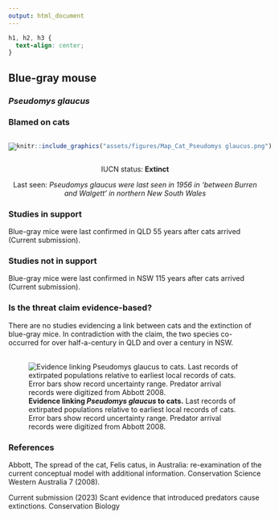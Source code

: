 ```yaml
---
output: html_document
---
```

```css
h1, h2, h3 {
  text-align: center;
}
```

## **Blue-gray mouse**
### *Pseudomys glaucus*
### Blamed on cats

:::: {style="display: flex;"}

::: {}

![](assets/photos/Pseudomys glaucus.png)

:::

::: {}

:::

::: {}
  ```r
  knitr::include_graphics("assets/figures/Map_Cat_Pseudomys glaucus.png")
  ```
:::

::::

<center>
IUCN status: **Extinct**

Last seen: *Pseudomys glaucus were last seen in 1956 in ‘between Burren and Walgett’ in northern New South Wales*

</center>


### Studies in support

Blue-gray mice were last confirmed in QLD 55 years after cats arrived (Current submission).

### Studies not in support

Blue-gray mice were last confirmed in NSW 115 years after cats arrived (Current submission).

### Is the threat claim evidence-based?

There are no studies evidencing a link between cats and the extinction of blue-gray mice. In contradiction with the claim, the two species co-occurred for over half-a-century in QLD and over a century in NSW.
<br>
<br>

![**Evidence linking *Pseudomys glaucus* to cats.** Last records of extirpated populations relative to earliest local records of cats. Error bars show record uncertainty range. Predator arrival records were digitized from Abbott 2008.](assets/figures/Main_Evidence_Cat_Pseudomys glaucus.png)

### References

Abbott, The spread of the cat, Felis catus, in Australia: re-examination of the current conceptual model with additional information. Conservation Science Western Australia 7 (2008).

Current submission (2023) Scant evidence that introduced predators cause extinctions. Conservation Biology

